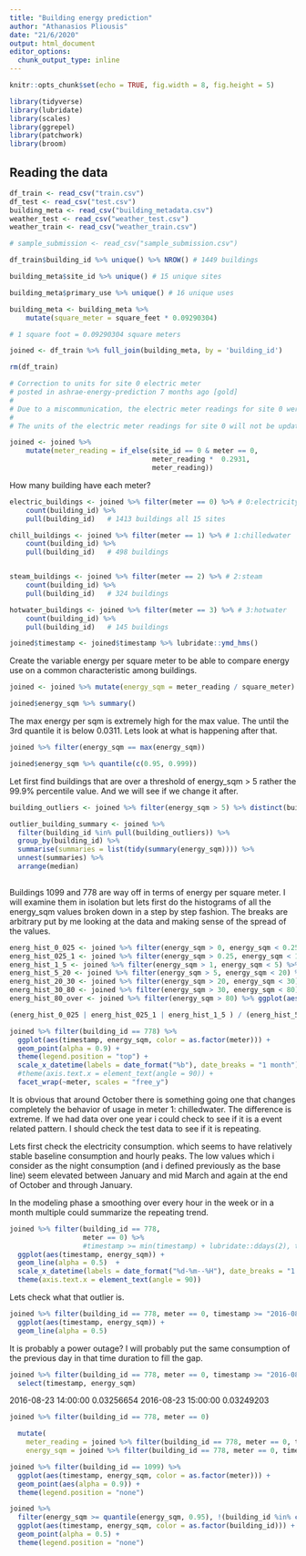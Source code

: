 ```yaml
---
title: "Building energy prediction"
author: "Athanasios Pliousis"
date: "21/6/2020"
output: html_document
editor_options: 
  chunk_output_type: inline
---
```


```r
knitr::opts_chunk$set(echo = TRUE, fig.width = 8, fig.height = 5)

library(tidyverse)
library(lubridate)
library(scales)
library(ggrepel)
library(patchwork)
library(broom)
```


## Reading the data

```r
df_train <- read_csv("train.csv")
df_test <- read_csv("test.csv")
building_meta <- read_csv("building_metadata.csv")
weather_test <- read_csv("weather_test.csv")
weather_train <- read_csv("weather_train.csv")

# sample_submission <- read_csv("sample_submission.csv")
```


```r

df_train$building_id %>% unique() %>% NROW() # 1449 buildings

building_meta$site_id %>% unique() # 15 unique sites

building_meta$primary_use %>% unique() # 16 unique uses

```


```r

building_meta <- building_meta %>% 
    mutate(square_meter = square_feet * 0.09290304) 

# 1 square foot = 0.09290304 square meters
```

```r
joined <- df_train %>% full_join(building_meta, by = 'building_id')

rm(df_train)
```



```r
# Correction to units for site 0 electric meter
# posted in ashrae-energy-prediction 7 months ago [gold]
# 
# Due to a miscommunication, the electric meter readings for site 0 were not properly converted to units of kWh and are in kBTU. We apologize for the error and the resulting inconvenience.
# 
# The units of the electric meter readings for site 0 will not be updated (i.e., they will remain as is), since this could potentially disrupt the workflows and models of many teams. For models that are sensitive to units/absolute values, the issue can be avoided with the right conversion factors. Multiply by 0.2931 to get to model inputs into kWh like the other sites, and 3.4118 to get back to kBTU for scoring.

joined <- joined %>% 
    mutate(meter_reading = if_else(site_id == 0 & meter == 0, 
                                   meter_reading *  0.2931,
                                   meter_reading))
```


How many building have each meter?
```r
electric_buildings <- joined %>% filter(meter == 0) %>% # 0:electricity
    count(building_id) %>% 
    pull(building_id)   # 1413 buildings all 15 sites

chill_buildings <- joined %>% filter(meter == 1) %>% # 1:chilledwater
    count(building_id) %>% 
    pull(building_id)   # 498 buildings


steam_buildings <- joined %>% filter(meter == 2) %>% # 2:steam
    count(building_id) %>% 
    pull(building_id)   # 324 buildings

hotwater_buildings <- joined %>% filter(meter == 3) %>% # 3:hotwater
    count(building_id) %>% 
    pull(building_id)   # 145 buildings


```



```r
joined$timestamp <- joined$timestamp %>% lubridate::ymd_hms()
```


Create the variable energy per square meter to be able to compare energy use on a common characteristic among buildings.

```r
joined <- joined %>% mutate(energy_sqm = meter_reading / square_meter)
```

```r
joined$energy_sqm %>% summary()

```

The max energy per sqm is extremely high for the max value. The until the 3rd quantile it is below 0.0311.
Lets look at what is happening after that.

```r
joined %>% filter(energy_sqm == max(energy_sqm))
```


```r
joined$energy_sqm %>% quantile(c(0.95, 0.999))


```
Let first find buildings that are over a threshold of energy_sqm > 5 rather the 99.9% percentile value. And we will see if we 
change it after.

```r
building_outliers <- joined %>% filter(energy_sqm > 5) %>% distinct(building_id) %>% arrange(building_id)
```


```r
outlier_building_summary <- joined %>% 
  filter(building_id %in% pull(building_outliers)) %>%
  group_by(building_id) %>% 
  summarise(summaries = list(tidy(summary(energy_sqm)))) %>% 
  unnest(summaries) %>% 
  arrange(median)
  
```

Buildings 1099 and 778 are way off in terms of energy per square meter. I will examine them in isolation but lets
first do the histograms of all the energy_sqm values broken down in a step by step fashion. The breaks are arbitrary
put by me looking at the data and making sense of the spread of the values.


```r
energ_hist_0_025 <- joined %>% filter(energy_sqm > 0, energy_sqm < 0.25) %>% ggplot(aes(energy_sqm)) + geom_histogram(binwidth = 0.001)
energ_hist_025_1 <- joined %>% filter(energy_sqm > 0.25, energy_sqm < 1) %>% ggplot(aes(energy_sqm)) + geom_histogram(binwidth = 0.001)
energ_hist_1_5 <- joined %>% filter(energy_sqm > 1, energy_sqm < 5) %>% ggplot(aes(energy_sqm)) + geom_histogram(binwidth = 0.1)
energ_hist_5_20 <- joined %>% filter(energy_sqm > 5, energy_sqm < 20) %>% ggplot(aes(energy_sqm)) + geom_histogram(binwidth = 0.1)
energ_hist_20_30 <- joined %>% filter(energy_sqm > 20, energy_sqm < 30) %>% ggplot(aes(energy_sqm)) + geom_histogram(binwidth = 0.1)
energ_hist_30_80 <- joined %>% filter(energy_sqm > 30, energy_sqm < 80) %>% ggplot(aes(energy_sqm)) + geom_histogram(binwidth = 1)
energ_hist_80_over <- joined %>% filter(energy_sqm > 80) %>% ggplot(aes(energy_sqm)) + geom_histogram(binwidth = 1)

(energ_hist_0_025 | energ_hist_025_1 | energ_hist_1_5 ) / (energ_hist_5_20 | energ_hist_20_30 | energ_hist_30_80) / energ_hist_80_over

```



```r
joined %>% filter(building_id == 778) %>% 
  ggplot(aes(timestamp, energy_sqm, color = as.factor(meter))) + 
  geom_point(alpha = 0.9) + 
  theme(legend.position = "top") +
  scale_x_datetime(labels = date_format("%b"), date_breaks = "1 month") +  
  #theme(axis.text.x = element_text(angle = 90)) +
  facet_wrap(~meter, scales = "free_y")

```
It is obvious that around October there is something going one that changes completely the behavior of usage in meter 1: chilledwater. The difference is extreme. If we had data over one year i could check to see if it is a event related pattern. I should check the test data to see if it is repeating.

Lets first check the electricity consumption. which seems to have relatively stable baseline consumption and hourly peaks. 
The low values which i consider as the night consumption (and i defined previously as the base line) seem elevated
between January and mid March and again at the end of October and through January.

In the modeling phase a smoothing over every hour in the week or in a month multiple could summarize the repeating trend. 


```r
joined %>% filter(building_id == 778, 
                  meter == 0) %>% 
                  #timestamp >= min(timestamp) + lubridate::ddays(2), timestamp <= min(timestamp) + lubridate::ddays(4)) %>%  
  ggplot(aes(timestamp, energy_sqm)) + 
  geom_line(alpha = 0.5)  +
  scale_x_datetime(labels = date_format("%d-%m--%H"), date_breaks = "1 month") +  
  theme(axis.text.x = element_text(angle = 90))


```
Lets check what that outlier is. 

```r
joined %>% filter(building_id == 778, meter == 0, timestamp >= "2016-08-24", timestamp < "2016-08-25") %>% 
  ggplot(aes(timestamp, energy_sqm)) + 
  geom_line(alpha = 0.5)
```
It is probably a power outage? I will probably put the same consumption of the previous day in that time duration to fill the gap.

```r
joined %>% filter(building_id == 778, meter == 0, timestamp >= "2016-08-23", timestamp < "2016-08-25") %>% 
  select(timestamp, energy_sqm)
```
			
2016-08-23 14:00:00	0.03256654
2016-08-23 15:00:00	0.03249203







```r

joined %>% filter(building_id == 778, meter == 0)

  mutate(
    meter_reading = joined %>% filter(building_id == 778, meter == 0, timestamp == ymd_hms("2016-08-23 14:00:00")) %>% pull(meter_reading),
    energy_sqm = joined %>% filter(building_id == 778, meter == 0, timestamp == ymd_hms("2016-08-23 14:00:00")) %>% pull(energy_sqm))


```



```r
joined %>% filter(building_id == 1099) %>% 
  ggplot(aes(timestamp, energy_sqm, color = as.factor(meter))) + 
  geom_point(aes(alpha = 0.9)) + 
  theme(legend.position = "none")

```


```r
joined %>% 
  filter(energy_sqm >= quantile(energy_sqm, 0.95), !(building_id %in% c(778, 1099))) %>% 
  ggplot(aes(timestamp, energy_sqm, color = as.factor(building_id))) + 
  geom_point(alpha = 0.5) + 
  theme(legend.position = "none")

```








